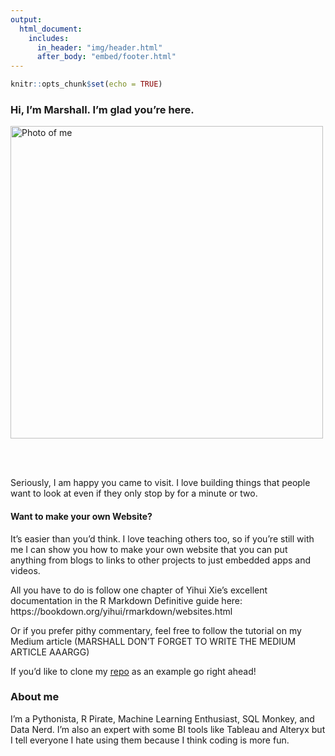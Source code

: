 ```yaml
---
output: 
  html_document:
    includes:
      in_header: "img/header.html"
      after_body: "embed/footer.html"
---
```


```r
knitr::opts_chunk$set(echo = TRUE)
```

### Hi, I'm Marshall. I'm glad you're here.


<div class = "row">
  
<div class = "col-md-6">
  <img src="img/me_photo.jpg" alt="Photo of me" style="height:500px;">
</div>
<div class = "col-md-6">
<br><br>

Seriously, I am happy you came to visit. I love building things that people want to look at even if they only stop by for a minute or two. 

#### Want to make your own Website?

It's easier than you'd think. I love teaching others too, so if you're still with me I can show you how to make your own website that you can put anything from blogs to links to other projects to just embedded apps and videos.

All you have to do is follow one chapter of Yihui Xie's excellent documentation in the R Markdown Definitive guide here: https://bookdown.org/yihui/rmarkdown/websites.html

Or if you prefer pithy commentary, feel free to follow the tutorial on my Medium article (MARSHALL DON'T FORGET TO WRITE THE MEDIUM ARTICLE AAARGG)

If you'd like to clone my [repo](https://github.com/mpkrass7/mk_website) as an example go right ahead!

### About me
I'm a Pythonista, R Pirate, Machine Learning Enthusiast, SQL Monkey, and Data Nerd. I'm also an expert with some BI tools like Tableau and Alteryx but I tell everyone I hate using them because I think coding is more fun.


</div>
</div>

